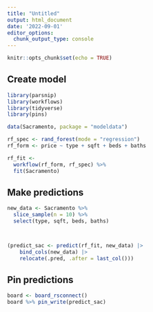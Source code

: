 ```yaml
---
title: "Untitled"
output: html_document
date: '2022-09-01'
editor_options: 
  chunk_output_type: console
---
```


```r
knitr::opts_chunk$set(echo = TRUE)
```

## Create model
```r
library(parsnip)
library(workflows)
library(tidyverse)
library(pins)

data(Sacramento, package = "modeldata")

rf_spec <- rand_forest(mode = "regression")
rf_form <- price ~ type + sqft + beds + baths

rf_fit <-
  workflow(rf_form, rf_spec) %>%
  fit(Sacramento)
```

## Make predictions
```r
new_data <- Sacramento %>%
  slice_sample(n = 10) %>%
  select(type, sqft, beds, baths)



(predict_sac <- predict(rf_fit, new_data) |> 
    bind_cols(new_data) |> 
    relocate(.pred, .after = last_col()))

```


## Pin predictions
```r
board <- board_rsconnect()
board %>% pin_write(predict_sac)

```

